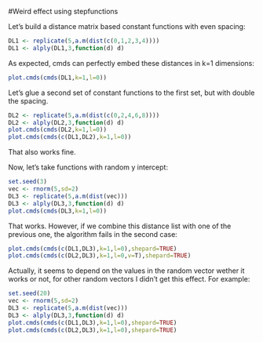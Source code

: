 #Weird effect using stepfunctions

Let's build a distance matrix based constant functions with even spacing:

```r
DL1 <- replicate(5,a.m(dist(c(0,1,2,3,4))))
DL1 <- alply(DL1,3,function(d) d)
```
As expected, cmds can perfectly embed these distances in k=1 dimensions:
```r
plot.cmds(cmds(DL1,k=1,l=0))
```

Let's glue a second set of constant functions to the first set, but with double the spacing.

```r
DL2 <- replicate(5,a.m(dist(c(0,2,4,6,8))))
DL2 <- alply(DL2,3,function(d) d)
plot.cmds(cmds(DL2,k=1,l=0))
plot.cmds(cmds(c(DL1,DL2),k=1,l=0))
```
That also works fine.

Now, let's take functions with random y intercept:
```r
set.seed(3)
vec <- rnorm(5,sd=2)
DL3 <- replicate(5,a.m(dist(vec)))
DL3 <- alply(DL3,3,function(d) d)
plot.cmds(cmds(DL3,k=1,l=0))
```
That works. However, if we combine this distance list with one of the previous one, the algorithm fails in the second case:
```r
plot.cmds(cmds(c(DL1,DL3),k=1,l=0),shepard=TRUE)
plot.cmds(cmds(c(DL2,DL3),k=1,l=0,v=T),shepard=TRUE)
```

Actually, it seems to depend on the values in the random vector wether it works or not, for other random vectors I didn't get this effect. For example:
```r
set.seed(20)
vec <- rnorm(5,sd=2)
DL3 <- replicate(5,a.m(dist(vec)))
DL3 <- alply(DL3,3,function(d) d)
plot.cmds(cmds(c(DL1,DL3),k=1,l=0),shepard=TRUE)
plot.cmds(cmds(c(DL2,DL3),k=1,l=0),shepard=TRUE)
```
